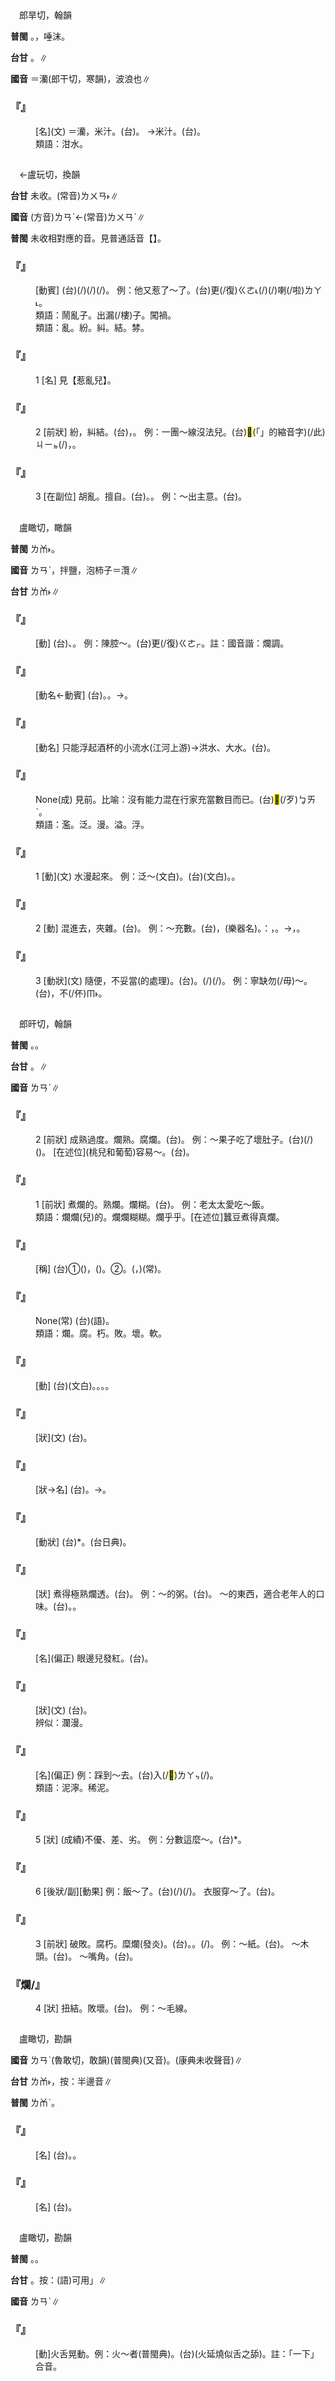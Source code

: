 
=={{ruby|瀾|ㄌㄢˋ}}==

　郎旱切，翰韻

'''普閩''' {{ruby|(文)|ㄌㄢ˫}}{{ruby|、|ㄌㄢˊ}}。{{ruby|(白)|ㄋㄨㄚ˫}}，唾沫。

'''台甘''' {{ruby|(文)|ㄌㄢ˫}}。{{ruby|(文)|ㄌㄢˊ}}∥

'''國音''' {{ruby|(文)|ㄌㄢˋ}}＝灡{{ruby|。|ㄌㄢˊ}}(郎干切，寒韻)，波浪也∥

    

==='''『{{ruby|瀾|ㄌㄢˋ}}』'''===
: [名](文) ＝灡，米汁。(台){{ruby|洗|ㄙㄨㆤˋ}}{{ruby|/|ㄙㆤˋ}}{{ruby|米|ㆠㄧˋ}}{{ruby|丌|ㆤ}}{{ruby|水|ㄗㄨㄧˋ}}。 →米汁。(台){{ruby|洗|ㄙㄨㆤˋ}}{{ruby|/|ㄙㆤˋ}}{{ruby|米|ㆠㄧˋ}}{{ruby|<mark>&#xf94d3;</mark>|ㄆㄨㄣ}}。
:類語：泔水。
:
    

=={{ruby|亂|ㄌㄢˋ}}==

　←盧玩切，換韻{{ruby|＝|ㄌㄨㄢˋ}}

'''台甘''' 未收。(常音)<rt>ㄌㄨㄢ˫</rt>∥

'''國音''' (方音)<rt>ㄌㄢˋ</rt>←(常音)<rt>ㄌㄨㄢˋ</rt>∥

'''普閩''' 未收相對應的音。見普通話音【{{ruby|亂|ㄌㄨㄢˋ}}】。

    

==='''『{{ruby|惹|ㄖㄜˇ}}{{ruby|亂|ㄌㄢˋ}}{{ruby|兒|ㄦ}}』'''===
: [動賓] (台){{ruby|惹|ㆢㄧㄚˋ}}{{ruby|/|ㄌㄧㄚˋ}}(/{{ruby|鬧|ㄋㄠ˫}}){{ruby|出|ㄘㄨㆵ}}{{ruby|載|ㄉㄞ˫}}(/{{ruby|戴|ㄉㄞ˪}}){{ruby|事|ㄐㄧ˪}}(/{{ruby|事|ㄉㄞ˫}}{{ruby|情|ㄐㄧ˪}})。 例：他又惹了{{ruby|～|ㄌㄢˋ}}～了。(台){{ruby|伊|ㄧ}}{{ruby|又|ㄧㄨ˫}}更(/復)<rt>ㄍㄜ˪</rt>{{ruby|/|ㄍㄜㆷ}}{{ruby|惹|ㆢㄧㄚˋ}}{{ruby|/|ㄌㄧㄚˋ}}{{ruby|載|ㄉㄞ˫}}(/{{ruby|戴|ㄉㄞ˪}}){{ruby|事|ㄐㄧ˪}}(/{{ruby|事|ㄉㄞ˫}}{{ruby|情|ㄐㄧ˪}})喇(/啦)<rt>ㄌㄚ˪</rt>。
:類語：鬧亂子。出漏(/樓)子。闖禍。
:
:類語：亂。紛。糾。結。棼。
:
    

==='''『{{ruby|亂|ㄌㄢˋ}}』'''===
:1  [名] 見【惹亂兒】。
    

==='''『{{ruby|亂|ㄌㄢˋ}}』'''===
:2  [前狀] 紛，糾結。(台){{ruby|茹|ㆡㄨ˫}}，{{ruby|扑|ㄆㄚㆷ}}{{ruby|結|ㄍㄚㆵ}}{{ruby|毬|ㄍㄧㄨˊ}}。 例：一團～線沒法兒{{ruby|擇|ㄓㄞˊ}}。(台)<mark>&#xffb50;</mark>(「{{ruby|此|ㄐㄧˋ}}{{ruby|一|ㄐㄧㆵ ͘}}」的縮音字)(/此)<rt>ㄐㄧㆵ</rt>{{ruby|捆|ㄎㄨㄣˋ}}(/{{ruby|粒|ㄌㄧㄚㆴ ͘}}){{ruby|線|ㄙㄨㆩ˪}}{{ruby|扑|ㄆㄚㆷ}}{{ruby|結|ㄍㄚㆵ}}{{ruby|毬|ㄍㄧㄨˊ}}，{{ruby|無|ㆠㄜˊ}}{{ruby|法|ㄏㄨㄚㆵ}}{{ruby|度|ㄉㆦ˫}}{{ruby|通|ㄊㄤ}}{{ruby|敨|ㄊㄠˋ}}{{ruby|開|ㄎㄨㄧ}}。
    

==='''『{{ruby|亂|ㄌㄢˋ}}』'''===
:3  [在副位] 胡亂。擅自。(台){{ruby|亂|ㄌㄨㄢ˫}}。{{ruby|濫|ㄌㆰ˫}}{{ruby|糝|ㄙㆰˋ}}。 例：～出主意。(台){{ruby|濫|ㄌㆰ˫}}{{ruby|糝|ㄙㆰˋ}}{{ruby|出|ㄘㄨㆵ}}{{ruby|主|ㄗㄨˋ}}{{ruby|意|ㄧ˪}}。
    

=={{ruby|濫|ㄌㄢˋ}}==

　盧瞰切，瞰韻

'''普閩''' <rt>ㄌㆰ˫</rt>。

'''國音''' <rt>ㄌㄢˋ</rt>{{ruby|。|ㄌㄢˇ}}，拌鹽，泡柿子＝灠∥

'''台甘''' <rt>ㄌㆰ˫</rt>∥

    

==='''『{{ruby|濫|ㄌㄢˋ}}{{ruby|調|ㄉㄧㄠˋ}}』'''===
: [動] (台){{ruby|空|ㄎㆲ}}{{ruby|泛|ㄏㄨㄢ˪}}{{ruby|無|ㆠㄜˊ}}{{ruby|路|ㄌㆦ˫}}{{ruby|用|ㄧㄥ˫}}{{ruby|/|ㄧㆲ˫}}{{ruby|丌|ㆤ}}{{ruby|言|ㆣㄧㄢˊ}}{{ruby|/|ㆣㄢˊ}}{{ruby|詞|ㄙㄨˊ}}、{{ruby|論|ㄌㄨㄣ˫}}{{ruby|調|ㄉㄧㄠ˫}}。 例：陳腔～。(台){{ruby|講|ㄍㆲˋ}}{{ruby|→|ㄍㆲ}}{{ruby|了|ㄌㄧㄠˋ}}更(/復)<rt>ㄍㄜㆷ</rt>{{ruby|/|ㄍㄜ˪}}{{ruby|再|ㄗㄞ˪}}{{ruby|講|ㄍㆲˋ}}{{ruby|丌|ㆤ}}{{ruby|無|ㆠㄜˊ}}{{ruby|路|ㄌㆦ˫}}{{ruby|用|ㄧㄥ˫}}{{ruby|/|ㄧㆲ˫}}{{ruby|話|ㄨㆤ˫}}。註：國音諧：爛調。
    

==='''『{{ruby|濫|ㄌㄢˋ}}{{ruby|觴|ㄕㄤ}}』'''===
: [動名←動賓] (台){{ruby|會|ㄨㆤ˫}}{{ruby|/|ㆤ˫}}{{ruby|浮|ㄆㄨˊ}}{{ruby|起|ㄎㄧˋ}}{{ruby|酒|ㄐㄧㄨˋ}}{{ruby|杯|ㄅㄨㆤ}}{{ruby|丌|ㆤ}}{{ruby|水|ㄗㄨㄧˋ}}{{ruby|流|ㄌㄧㄨˊ}}。{{ruby|江|ㄍㄤ}}{{ruby|河|ㄏㄜˊ}}{{ruby|丌|ㆤ}}{{ruby|起|ㄎㄧˋ}}{{ruby|源|ㆣㄨㄢˊ}}。→{{ruby|泛|ㄏㄨㄢ˪}}{{ruby|指|ㄐㄧˋ}}{{ruby|一|ㄧㆵ}}{{ruby|切|ㄘㄨㆤ˪}}{{ruby|事|ㄙㄨ˫}}{{ruby|物|ㆠㄨㆵ ͘}}{{ruby|丌|ㆤ}}{{ruby|起|ㄎㄧˋ}}{{ruby|源|ㆣㄨㄢˊ}}。
    

==='''『{{ruby|泛|ㄈㄢˋ}}{{ruby|濫|ㄌㄢˋ}}』'''===
: [動名] 只能浮起酒杯的小流水(江河上游)→洪水、大水。(台){{ruby|泛|ㄏㄨㄢ˪}}{{ruby|濫|ㄌㆰ˫}}。
    

==='''『{{ruby|濫|ㄌㄢˋ}}{{ruby|竽|ㄩˊ}}{{ruby|充|ㄔㄨㄥ}}{{ruby|數|ㄕㄨˋ}}』'''===
: None(成) 見前。比喻：沒有能力混在行家充當數目而已。(台){{ruby|用|ㄧㆲ˫}}{{ruby|/|ㄧㄥ˫}}<mark>&#xffcda;</mark>(/歹)<rt>ㆠㄞˋ</rt>{{ruby|丌|ㆤ}}{{ruby|物|ㄇㄧㆷ ͘}}{{ruby|/|ㄇㆭㆷ ͘}}{{ruby|濫|ㄌㆰ˫}}{{ruby|<mark>&#xffa4f;</mark>|ㄉㄧㆰ˪}}{{ruby|好|ㄏㄜˋ}}{{ruby|丌|ㆤ}}{{ruby|物|ㄇㄧㆷ ͘}}{{ruby|/|ㄇㆭㆷ ͘}}{{ruby|內|ㄌㄞ˫}}{{ruby|面|ㆠㄧㄣ˫}}{{ruby|<mark>&#xf91c0;</mark>|ㄉㄠ˪}}{{ruby|額|ㆣㄧㄚㆷ ͘}}{{ruby|數|ㄙㆦㆶ}}。
:類語：濫。泛。漫。溢。浮。
:
    

==='''『{{ruby|濫|ㄌㄢˋ}}』'''===
:1  [動](文) 水漫起來。 例：泛～(文白)。(台){{ruby|泛|ㄏㄨㄢ˪}}{{ruby|濫|ㄌㆰ˫}}(文白)。{{ruby|出|ㄘㄨㆵ}}{{ruby|大|ㄉㄨㄚ˫}}{{ruby|水|ㄗㄨㄧˋ}}。
    

==='''『{{ruby|濫|ㄌㄢˋ}}』'''===
:2  [動] 混進去，夾雜。(台){{ruby|濫|ㄌㆰ˫}}{{ruby|入|ㆢㄧㆴ ͘}}{{ruby|/|ㄌㄧㆴ}}{{ruby|去|ㄎㄧ˪}}。 例：～{{ruby|竽|ㄩˊ}}充數。(台){{ruby|<mark>&#xffa45;</mark>|ㆠㆤ˫}}{{ruby|/|ㆠㄨㆤ˫}}{{ruby|曉|ㄏㄧㄠˋ}}{{ruby|/|ㄏㄧㄤˋ}}{{ruby|音|ㄧㆬ}}{{ruby|樂|ㆣㄚㆶ ͘}}{{ruby|丌|ㆤ}}{{ruby|人|ㄌㄤˊ}}，{{ruby|濫|ㄌㆰ˫}}{{ruby|入|ㄌㄧㆴ ͘}}{{ruby|/|ㆢㄧㆴ ͘}}{{ruby|去|ㄎㄧ˪}}{{ruby|歕|ㄅㄨㄣˊ}}{{ruby|芋|ㄨˊ}}(樂器名){{ruby|丌|ㆤ}}{{ruby|樂|ㆣㄚㆶ ͘}}{{ruby|隊|ㄉㄨㄧ˫}}。{{ruby|比|ㄅㄧˋ}}{{ruby|喻|ㄌㄨ˫}}{{ruby|/|ㆢㄧ˫}}：{{ruby|無|ㆠㄜˊ}}{{ruby|能|ㄌㄧㄥˊ}}{{ruby|力|ㄌㄧㆤㆶ ͘}}{{ruby|丌|ㆤ}}{{ruby|人|ㄌㄤˊ}}，{{ruby|形|ㄏㄧㄥˊ}}{{ruby|式|ㄒㄧㆵ}}{{ruby|/|ㄒㄧㆤㆶ}}{{ruby|上|ㄒㄧㆲ˫}}{{ruby|<mark>&#xf94fb;</mark>|ㄉㄠ˪}}{{ruby|額|ㆣㄧㄚㆷ ͘}}{{ruby|數|ㄙㆦ˪}}。→{{ruby|<mark>&#xffacd;</mark>|ㄉㄨㆤ˪}}{{ruby|/|ㄉㆤ˪}}{{ruby|<mark>&#xf91e7;</mark>|ㄙㆱ˫}}，{{ruby|<mark>&#xf94fb;</mark>|ㄉㄠ˪}}{{ruby|鬧|ㄌㄠ˫}}{{ruby|/|ㄋㄠ˫}}{{ruby|熱|ㄌㄧㄚㆵ ͘}}{{ruby|/|ㆢㄧㄚㆵ ͘}}。
    

==='''『{{ruby|濫|ㄌㄢˋ}}』'''===
:3  [動狀](文) 隨便，不妥當(的處理)。(台){{ruby|濫|ㄌㆰ˫}}{{ruby|糝|ㄙㆰˋ}}。{{ruby|稱|ㄑㄧㄣ˪}}{{ruby|綵|ㄘㄞˋ}}{{ruby|做|ㄗㄨㆤ˪}}{{ruby|/|ㄗㄜ˪}}{{ruby|載|ㄉㄞ˫}}(/{{ruby|戴|ㄉㄞ˪}}){{ruby|事|ㄐㄧ˪}}(/{{ruby|事|ㄉㄞ˫}}{{ruby|情|ㄐㄧ˪}})。 例：寧缺勿(/毋)～。(台){{ruby|放|ㄅㄤ˪}}{{ruby|空|ㄎㄤ}}{{ruby|位|ㄨㄧ˫}}{{ruby|無|ㆠㄜˊ}}{{ruby|要|ㄧㄠ˪}}{{ruby|緊|ㄍㄧㄣˋ}}，不(/伓)<rt>ㆬ˫</rt>{{ruby|通|ㄊㄤ}}{{ruby|濫|ㄌㆰ˫}}{{ruby|糝|ㄙㆰˋ}}{{ruby|採|ㄘㄞˋ}}{{ruby|用|ㄧㆲ˫}}{{ruby|無|ㆠㄜˊ}}{{ruby|適|ㄒㄧㆤㆶ}}{{ruby|當|ㄉㆲ}}{{ruby|丌|ㆤ}}{{ruby|人|ㄌㄤˊ}}。
    

=={{ruby|爛|ㄌㄢˋ}}==

　郎旰切，翰韻

'''普閩''' {{ruby|(文)|ㄌㄢ˫}}。{{ruby|(白)|ㄋㄨㄚ˫}}。

'''台甘''' {{ruby|(文)|ㄌㄢ˫}}。{{ruby|(語)|ㄋㄨㄚ˫}}∥

'''國音''' <rt>ㄌㄢˋ</rt>∥

    

==='''『{{ruby|爛|ㄌㄢˋ}}』'''===
:2  [前狀] 成熟過度。爛熟。腐爛。(台){{ruby|臭|ㄘㄠ˪}}{{ruby|爛|ㄋㄨㄚ˫}}。 例：～果子吃了壞肚子。(台){{ruby|臭|ㄘㄠ˪}}(/{{ruby|爛|ㄋㄨㄚ˫}}){{ruby|丌|ㆤ}}{{ruby|果|ㄍㄨㆤˋ}}{{ruby|/|ㄍㆤˋ}}{{ruby|子|ㄐㄧˋ}}{{ruby|食|ㄐㄧㄚㆷ ͘}}{{ruby|了|ㄌㄧㄠˋ}}({{ruby|會|ㄨㆤ˫}}{{ruby|/|ㆤ˫}}){{ruby|扑|ㄆㄚㆷ}}{{ruby|歹|ㄆㆮˋ}}{{ruby|/|ㄆㄞˋ}}{{ruby|腹|ㄅㄚㆶ}}{{ruby|肚|ㄉㆦˋ}}。 [在述位](桃兒和葡萄)容易～。(台){{ruby|快|ㄎㄨㄞ˪}}{{ruby|變|ㄅㄧㄢ˪}}{{ruby|爛|ㄋㄨㄚ˫}}。
    

==='''『{{ruby|爛|ㄌㄢˋ}}』'''===
:1  [前狀] 煮爛的。熟爛。爛糊。(台){{ruby|爛|ㄋㄨㄚ˫}}。 例：老太太愛吃～飯。
:類語：爛爛(兒)的。爛爛糊糊。爛乎乎。[在述位]蠶豆煮得真爛。
:
    

==='''『{{ruby|爛|ㄌㄢˋ}}{{ruby|好|ㄏㄠˇ}}{{ruby|人|ㄖㄣˊ}}』'''===
: [稱] (台)①({{ruby|凡|ㄏㄨㄢˊ}}{{ruby|事|ㄙㄨ˫}}){{ruby|好|ㄏㄜˋ}}{{ruby|味|ㆠㄧ˫}}{{ruby|是|ㄒㄧ˫}}{{ruby|丌|ㆤ}}{{ruby|人|ㄌㄤˊ}}，({{ruby|<mark>&#xffa45;</mark>|ㆠㆤ˫}}{{ruby|/|ㆠㄨㆤ˫}}{{ruby|得|ㄉㄧㆵ}}{{ruby|罪|ㄗㆤ˫}}{{ruby|/|ㄗㄨㆤ˫}}{{ruby|人|·ㄌㄤˊ}})。②{{ruby|無|ㆠㄜˊ}}{{ruby|事|ㄙㄨ˫}}{{ruby|人|ㄌㄤˊ}}。({{ruby|凡|ㄏㄨㄢˊ}}{{ruby|事|ㄙㄨ˫}}{{ruby|無|ㆠㄜˊ}}{{ruby|扑|ㄆㄚㆷ}}{{ruby|無|ㆠㄜˊ}}{{ruby|算|ㄙㆭ˪}}，{{ruby|無|ㆠㄜˊ}}{{ruby|要|ㄧㄠ˪}}{{ruby|無|ㆠㄜˊ}}{{ruby|緊|ㄍㄧㄣˋ}})(常)。
    

==='''『{{ruby|稀|ㄒㄧ}}{{ruby|粥|ㄓㄡ}}{{ruby|爛|ㄌㄢˋ}}{{ruby|飯|ㄈㄢˋ}}』'''===
: None(常) (台){{ruby|泔|ㆰˋ}}{{ruby|糜|ㆠㄨㆤˊ}}{{ruby|仔|ㄚ}}{{ruby|飯|ㄅㆭ˫}}{{ruby|/|ㄅㆭ˪}}(語)。
:類語：爛。腐。朽。敗。壞。軟。
:
    

==='''『{{ruby|腐|ㄈㄨˇ}}{{ruby|爛|ㄌㄢˋ}}』'''===
: [動] (台){{ruby|腐|ㄏㄨˋ}}{{ruby|敗|ㄅㄞ˫}}(文白)。{{ruby|<mark>&#xffbd2;</mark>|ㄠ˪}}{{ruby|去|ㄎㄧ˪}}。{{ruby|臭|ㄘㄠ˪}}{{ruby|去|ㄎㄧ˪}}。{{ruby|爛|ㄋㄨㄚ˫}}{{ruby|去|ㄎㄧ˪}}。
    

==='''『{{ruby|燦|ㄘㄢˋ}}{{ruby|爛|ㄌㄢˋ}}』'''===
: [狀](文) (台){{ruby|光|ㄍㆭ}}{{ruby|/|ㄍㆲ}}{{ruby|彩|ㄘㄞˋ}}{{ruby|照|ㄐㄧㄜ˪}}{{ruby|/|ㄐㄧㄠ˪}}{{ruby|耀|ㄧㄠ˫}}。
    

==='''『{{ruby|破|ㄆㄛˋ}}{{ruby|爛|ㄌㄢˋ}}』'''===
: [狀→名] (台){{ruby|歹|ㄆㆮˋ}}{{ruby|/|ㄆㄞˋ}}{{ruby|去|ㄎㄧ˪}}{{ruby|丌|ㆤ}}。→{{ruby|歹|ㄆㆮˋ}}{{ruby|/|ㄆㄞˋ}}{{ruby|銅|ㄉㄤˊ}}{{ruby|舊|ㄍㄨ˫}}{{ruby|錫|ㄒㄧㄚㆷ}}。
    

==='''『{{ruby|霉|ㄇㄟˊ}}{{ruby|爛|ㄌㄢˋ}}』'''===
: [動狀] (台){{ruby|生|ㄙㆥ}}{{ruby|/|ㄒㆪ}}{{ruby|菰|ㄍㆦ}}{{ruby|濫|ㄌㆰ˪}}*{{ruby|殕|ㄆㄨˋ}}。{{ruby|生|ㄙㆥ}}{{ruby|/|ㄒㆪ}}{{ruby|菰|ㄍㆦ}}{{ruby|曠|ㄌㄤ˪}}{{ruby|蜅|ㄅㆦ}}(台日典)。
    

==='''『{{ruby|爛|ㄌㄢˋ}}{{ruby|糊|·ㄏㄨˊ}}』'''===
: [狀] 煮得極熟爛透。(台){{ruby|煮|ㄐㄧˋ}}{{ruby|/|ㄗㄨˋ}}{{ruby|到|ㄍㄚ}}{{ruby|真|ㄐㄧㄣ}}{{ruby|爛|ㄋㄨㄚ˫}}{{ruby|丌|ㆤ}}。 例：～的粥。(台){{ruby|真|ㄐㄧㄣ}}{{ruby|爛|ㄋㄨㄚ˫}}{{ruby|丌|ㆤ}}{{ruby|糜|ㄇㄨㄞˊ}}。 ～的東西，適合老年人的口味。(台){{ruby|軟|ㄋㆭˋ}}{{ruby|爛|ㄋㄨㄚ˫}}{{ruby|丌|ㆤ}}{{ruby|物|ㄇㄧㆷ ͘}}{{ruby|/|ㄇㆭㆷ ͘}}{{ruby|較|ㄎㄚㆷ}}{{ruby|合|ㄏㄚㆷ ͘}}{{ruby|老|ㄌㄠ˫}}{{ruby|人|ㄌㄤˊ}}{{ruby|食|ㄐㄧㄚㆷ ͘}}。{{ruby|合|ㄏㄚㆷ ͘}}{{ruby|老|ㄌㄠ˫}}{{ruby|人|ㄌㄤˊ}}{{ruby|丌|ㆤ}}{{ruby|嘴|ㄘㄨㄧ˪}}。
    

==='''『{{ruby|爛|ㄌㄢˋ}}{{ruby|眼|ㄧㄢˇ}}』'''===
: [名](偏正) 眼邊兒發紅。(台){{ruby|紅|ㄤˊ}}{{ruby|目|ㆠㄚㆶ ͘}}{{ruby|墘|ㄍㆪˊ}}。
    

==='''『{{ruby|爛|ㄌㄢˋ}}{{ruby|漫|ㄇㄢˋ}}』'''===
: [狀](文) (台){{ruby|光|ㄍㆭ}}{{ruby|映|ㄧㆩ˫}}{{ruby|映|ㄧㆩ˫}}。
:辨似：瀾漫。
:
    

==='''『{{ruby|爛|ㄌㄢˋ}}{{ruby|泥|ㄋㄧˊ}}』'''===
: [名](偏正) 例：踩到～去。(台)入(/<mark>&#xffafc;</mark>)<rt>ㄌㄚㆴ</rt>{{ruby|落|ㄌㄜㆷ ͘}}{{ruby|去|ㄎㄧ˪}}{{ruby|爛|ㄋㄨㄚ˫}}{{ruby|塗|ㄊㆦˊ}}(/{{ruby|爛|ㄋㄨㄚ˫}}{{ruby|溝|ㄍㄠ}}{{ruby|糜|ㄇㄨㆤˊ}}{{ruby|/|ㆠㄨㆤˊ}})。
:類語：泥濘。稀泥。
:
    

==='''『{{ruby|爛|ㄌㄢˋ}}』'''===
:5  [狀] (成績)不優、差、劣。 例：分數這麼～。(台){{ruby|分|ㄏㄨㄣ˫}}{{ruby|數|ㄙㆦ˪}}{{ruby|即|ㄐㄧㄚㆷ}}{{ruby|恁|ㄌㄧㄣ˪}}{{ruby|<mark>&#xffcda;</mark>|ㆠㄞˋ}}*。
    

==='''『{{ruby|爛|ㄌㄢˋ}}』'''===
:6  [後狀/副][動果] 例：飯～了。(台){{ruby|飯|ㄅㆭ˫}}{{ruby|/|ㄅㄨㆪ˫}}{{ruby|煮|ㄗㄨˋ}}{{ruby|/|ㄐㄧˋ}}(/{{ruby|翕|ㄏㄧㆴ}}){{ruby|了|ㄌㄧㄠˋ}}{{ruby|傷|ㄒㄧㆫ}}{{ruby|/|ㄒㄧㆧ}}{{ruby|爛|ㄋㄨㄚ˫}}(/{{ruby|糊|ㄍㄜˊ}}{{ruby|去|ㄎㄧ˪}})。 衣服穿～了。(台){{ruby|衫|ㄙㆩ}}{{ruby|穿|ㄑㄧㄥ˫}}{{ruby|破|ㄆㄨㄚ˪}}{{ruby|去|ㄎㄧ˪}}。
    

==='''『{{ruby|爛|ㄌㄢˋ}}』'''===
:3  [前狀] 破敗。腐朽。糜爛(發炎)。(台){{ruby|破|ㄆㄨㄚ˪}}。{{ruby|<mark>&#xffbd2;</mark>|ㄠ˪}}。{{ruby|臭|ㄘㄠ˪}}(/{{ruby|爛|ㄋㄨㄚ˫}})。 例：～紙。(台){{ruby|破|ㄆㄨㄚ˪}}{{ruby|紙|ㄗㄨㄚˋ}}。 ～木頭。(台){{ruby|<mark>&#xffbd2;</mark>|ㄠ˪}}{{ruby|柴|ㄘㄚˊ}}{{ruby|頭|ㄊㄠˊ}}。 ～嘴角。(台){{ruby|臭|ㄘㄠ˪}}{{ruby|嘴|ㄘㄨㄧ˪}}{{ruby|角|ㄍㄚㆶ}}。
    

==='''『爛/{{ruby|亂|ㄌㄢˋ}}』'''===
:4  [狀] 扭結。敗壞。(台){{ruby|扑|ㄆㄚㆷ}}{{ruby|結|ㄍㄚㆵ}}{{ruby|球|ㄍㄧㄨˊ}}{{ruby|丌|ㆤ}}。 例：～毛線。
    

=={{ruby|纜|ㄌㄢˋ}}==

　盧瞰切，勘韻

'''國音''' <rt>ㄌㄢˋ</rt>{{ruby|。|ㄌㄢˇ}}(魯敢切，敢韻)(普閩典)(又音)。(康典未收{{ruby|上|ㄕㄤˇ}}聲音)∥

'''台甘''' <rt>ㄌㆰ˫</rt>{{ruby|。|ㄌㆰˋ}}，按：半邊音∥

'''普閩''' <rt>ㄌㆰˋ</rt>。

    

==='''『{{ruby|纜|ㄌㄢˋ}}』'''===
: [名] (台){{ruby|縛|ㄅㄚㆶ ͘}}{{ruby|船|ㄗㄨㄣˊ}}。{{ruby|牽|ㄎㄢ}}{{ruby|船|ㄗㄨㄣˊ}}{{ruby|丌|ㆤ}}{{ruby|大|ㄉㄨㄚ˫}}{{ruby|箍|ㄎㆦ}}{{ruby|索|ㄙㄜㆷ}}。
    

==='''『{{ruby|纜|ㄌㄢˋ}}{{ruby|車|ㄔㄜ}}』'''===
: [名] (台){{ruby|溜|ㄌㄧㄨ}}{{ruby|籠|ㄌㆲˊ}}。
    

=={{ruby|爁|ㄌㄢˋ}}==

　盧瞰切，勘韻

'''普閩''' {{ruby|(文)|ㄌㆰˋ}}。{{ruby|(白)|ㄋㄚ˫}}。

'''台甘''' {{ruby|(文)|ㄌㆰ˫}}{{ruby|。|ㄌㆰˋ}}。按：(語)可用{{ruby|「|ㄋㄚ˫}}」∥

'''國音''' <rt>ㄌㄢˋ</rt>∥

    

==='''『{{ruby|爁|ㄌㄢˋ}}』'''===
: [動]火舌晃動。例：火～者(普閩典)。(台){{ruby|火|ㄏㆤˋ}}{{ruby|舌|ㄐㄧㆷ ͘}}{{ruby|爁|ㄋㄚ˫}}{{ruby|一|ㄐㄧㆵ ͘}}{{ruby|下|ㆤ˫}}(火延燒似舌之舔)。註：「一下」合音{{ruby|→|ㄗㆤㆷ}}。
    
